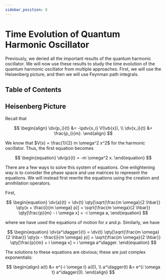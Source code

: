 ```yaml
---
sidebar_position: 8
---
```




# Time Evolution of Quantum Harmonic Oscillator

Previously, we deried all the important results of the quantum harmonic oscillator.
We will now use these results to study the time evolution of the quantum harmonic oscillator from multiple approaches.
First, we will use the Heisenberg picture, and then we will use Feynman path integrals.

## Table of Contents

<TOCInline toc={toc} />

## Heisenberg Picture

Recall that

$$
\begin{align}
\dv{p_i}{t} &= -\pdv{x_i} V(\vb{x}), \\
\dv{x_i}{t} &= \frac{p_i}{m}.
\end{align}
$$

We know that $V(x) = \frac{1}{2} m \omega^2 x^2$ for the harmonic oscillator.
Thus, the first equation becomes

$$
\begin{equation}
\dv{p}{t} = -m \omega^2 x.
\end{equation}
$$

There are a few ways to solve this system of equations.
One enlightening way is to consider the phase space and use matrices to represent the equations.
We will instead first rewrite the equations using the creation and annihilation operators.

First,

$$
\begin{equation}
\dv{a}{t} = \dv{t} \qty[\sqrt{\frac{m \omega}{2 \hbar}} \qty(x + \frac{i}{m \omega} p)] = \sqrt{\frac{m \omega}{2 \hbar}} \qty[\frac{p}{m} - i \omega x] = -i \omega a,
\end{equation}
$$

where we have used the equations of motion for $x$ and $p$.
Similarly, we have

$$
\begin{equation}
\dv{a^\dagger}{t} = \dv{t} \qty[\sqrt{\frac{m \omega}{2 \hbar}} \qty(x - \frac{i}{m \omega} p)] = \sqrt{\frac{m \omega}{2 \hbar}} \qty[\frac{p}{m} + i \omega x] = i \omega a^\dagger.
\end{equation}
$$

The solutions to these equations are obvious; these are just complex exponentials:

$$
\begin{align}
a(t) &= e^{-i \omega t} a(0), \\
a^\dagger(t) &= e^{i \omega t} a^\dagger(0).
\end{align}
$$
